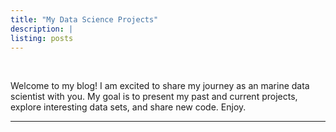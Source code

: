 ```yaml
---
title: "My Data Science Projects"
description: |
listing: posts
---
```


<br> 

<p class="body">Welcome to my blog! I am excited to share my journey as an marine data scientist with you. My goal is to present my past and current projects, explore interesting data sets, and share new code. Enjoy.

</p>
---